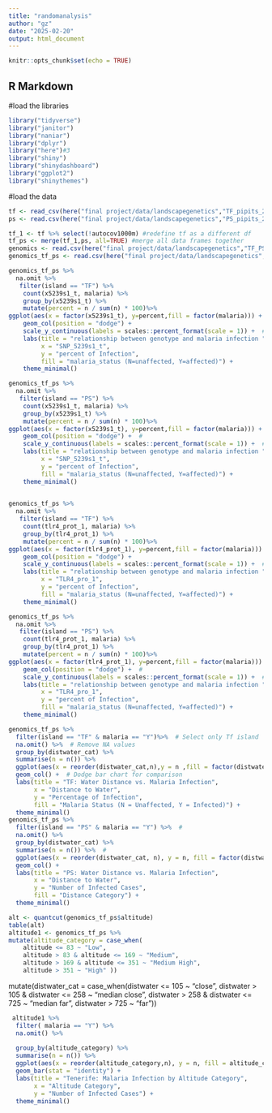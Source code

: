 ```yaml
---
title: "randomanalysis"
author: "gz"
date: "2025-02-20"
output: html_document
---
```


```r
knitr::opts_chunk$set(echo = TRUE)
```

## R Markdown

#load the libraries
```r
library("tidyverse")
library("janitor")
library("naniar")
library("dplyr")
library("here")#3
library("shiny")
library("shinydashboard")
library("ggplot2")
library("shinythemes")

```

#load the data
```r
tf <- read_csv(here("final project/data/landscapegenetics","TF_pipits_2011.csv")) %>% clean_names() #16 var
ps <- read.csv(here("final project/data/landscapegenetics","PS_pipits_2016.csv")) %>% clean_names() #15 var

tf_1 <- tf %>% select(!autocov1000m) #redefine tf as a different df
tf_ps <- merge(tf_1,ps, all=TRUE) #merge all data frames together
genomics <- read.csv(here("final project/data/landscapegenetics","TF_PS_pipits.csv")) %>% clean_names()
genomics_tf_ps <- read.csv(here("final project/data/landscapegenetics","genomics_tf_ps.csv")) %>% clean_names()
```

```r
genomics_tf_ps %>% 
  na.omit %>% 
   filter(island == "TF") %>% 
    count(x5239s1_t, malaria) %>%
    group_by(x5239s1_t) %>%
    mutate(percent = n / sum(n) * 100)%>%
ggplot(aes(x = factor(x5239s1_t), y=percent,fill = factor(malaria))) +
    geom_col(position = "dodge") +  
    scale_y_continuous(labels = scales::percent_format(scale = 1)) +  # make ratio from 0~1.0 to 0%~100%
    labs(title = "relationship between genotype and malaria infection ",
         x = "SNP_5239s1_t", 
         y = "percent of Infection",
         fill = "malaria_status (N=unaffected, Y=affected)") +
    theme_minimal()

genomics_tf_ps %>% 
  na.omit %>% 
   filter(island == "PS") %>% 
    count(x5239s1_t, malaria) %>%
    group_by(x5239s1_t) %>%
    mutate(percent = n / sum(n) * 100)%>%
ggplot(aes(x = factor(x5239s1_t), y=percent,fill = factor(malaria))) +
    geom_col(position = "dodge") +  # 
    scale_y_continuous(labels = scales::percent_format(scale = 1)) +  # make ratio from 0~1.0 to 0%~100%
    labs(title = "relationship between genotype and malaria infection ",
         x = "SNP_5239s1_t", 
         y = "percent of Infection",
         fill = "malaria_status (N=unaffected, Y=affected)") +
    theme_minimal()
    
```
```r
genomics_tf_ps %>% 
  na.omit %>% 
   filter(island == "TF") %>% 
    count(tlr4_prot_1, malaria) %>%
    group_by(tlr4_prot_1) %>%
    mutate(percent = n / sum(n) * 100)%>%
ggplot(aes(x = factor(tlr4_prot_1), y=percent,fill = factor(malaria))) +
    geom_col(position = "dodge") +  
    scale_y_continuous(labels = scales::percent_format(scale = 1)) +  # make ratio from 0~1.0 to 0%~100%
    labs(title = "relationship between genotype and malaria infection ",
         x = "TLR4_pro_1", 
         y = "percent of Infection",
         fill = "malaria_status (N=unaffected, Y=affected)") +
    theme_minimal()

genomics_tf_ps %>% 
  na.omit %>% 
   filter(island == "PS") %>% 
    count(tlr4_prot_1, malaria) %>%
    group_by(tlr4_prot_1) %>%
    mutate(percent = n / sum(n) * 100)%>%
ggplot(aes(x = factor(tlr4_prot_1), y=percent,fill = factor(malaria))) +
    geom_col(position = "dodge") +  # 
    scale_y_continuous(labels = scales::percent_format(scale = 1)) +  # make ratio from 0~1.0 to 0%~100%
    labs(title = "relationship between genotype and malaria infection ",
         x = "TLR4_pro_1", 
         y = "percent of Infection",
         fill = "malaria_status (N=unaffected, Y=affected)") +
    theme_minimal()
```


```r
genomics_tf_ps %>% 
  filter(island == "TF" & malaria == "Y")%>%  # Select only Tf island
  na.omit() %>%  # Remove NA values 
  group_by(distwater_cat) %>% 
  summarise(n = n()) %>% 
  ggplot(aes(x = reorder(distwater_cat,n),y = n ,fill = factor(distwater_cat)))+ 
  geom_col() +  # Dodge bar chart for comparison 
  labs(title = "TF: Water Distance vs. Malaria Infection",
       x = "Distance to Water",
       y = "Percentage of Infection",
       fill = "Malaria Status (N = Unaffected, Y = Infected)") +
  theme_minimal()
genomics_tf_ps %>% 
  filter(island == "PS" & malaria == "Y") %>%  # 
  na.omit() %>%   
  group_by(distwater_cat) %>% 
  summarise(n = n()) %>%  # 
  ggplot(aes(x = reorder(distwater_cat, n), y = n, fill = factor(distwater_cat))) + 
  geom_col() +  
  labs(title = "PS: Water Distance vs. Malaria Infection",
       x = "Distance to Water",
       y = "Number of Infected Cases",
       fill = "Distance Category") +
  theme_minimal()
```
```r
alt <- quantcut(genomics_tf_ps$altitude)
table(alt)
altitude1 <- genomics_tf_ps %>% 
mutate(altitude_category = case_when(  
    altitude <= 83 ~ "Low",
    altitude > 83 & altitude <= 169 ~ "Medium",
    altitude > 169 & altitude <= 351 ~ "Medium High",
    altitude > 351 ~ "High" ))
```
mutate(distwater_cat = case_when(distwater <= 105 ~ "close",
                                   distwater > 105 & distwater <= 258 ~ "median close",
                                   distwater > 258 & distwater <= 725 ~ "median far",
                                   distwater > 725 ~ "far"))
```r

 altitude1 %>%
  filter( malaria == "Y") %>%  
  na.omit() %>%  
 
  group_by(altitude_category) %>%  
  summarise(n = n()) %>%  
  ggplot(aes(x = reorder(altitude_category,n), y = n, fill = altitude_category)) + 
  geom_bar(stat = "identity") +  
  labs(title = "Tenerife: Malaria Infection by Altitude Category",
       x = "Altitude Category",
       y = "Number of Infected Cases") +
  theme_minimal()
```



